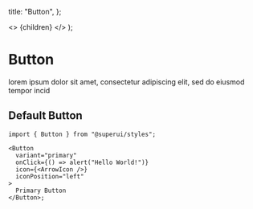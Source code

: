 
  title: "Button",
};

  <>
    <Sidenav />
    <MDXComponent meta={meta}>{children}</MDXComponent>
  </>
);

# Button

lorem ipsum dolor sit amet, consectetur adipiscing elit, sed do eiusmod tempor incid

## Default Button

```tsx
import { Button } from "@superui/styles";

<Button
  variant="primary"
  onClick={() => alert("Hello World!")}
  icon={<ArrowIcon />}
  iconPosition="left"
>
  Primary Button
</Button>;
```

